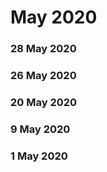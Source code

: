 ﻿# May 2020


### 28 May 2020




### 26 May 2020




### 20 May 2020




### 9 May 2020




### 1 May 2020



